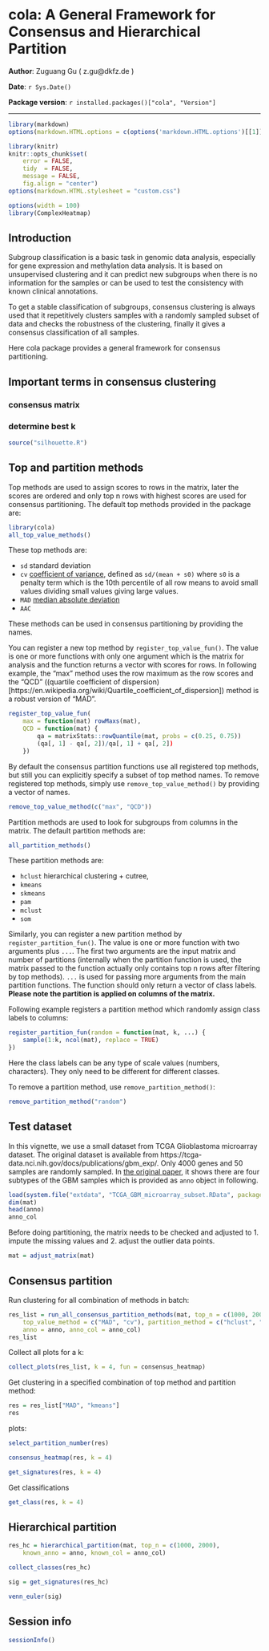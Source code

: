 <!--
%\VignetteEngine{knitr}
%\VignetteIndexEntry{A Framework for Consensus and Hierarchical Partition}
-->

cola: A General Framework for Consensus and Hierarchical Partition
=============================================================

**Author**: Zuguang Gu ( z.gu@dkfz.de )

**Date**: `r Sys.Date()`

**Package version**: `r installed.packages()["cola", "Version"]`

-------------------------------------------------------------

```r
library(markdown)
options(markdown.HTML.options = c(options('markdown.HTML.options')[[1]], "toc"))

library(knitr)
knitr::opts_chunk$set(
    error = FALSE,
    tidy  = FALSE,
    message = FALSE,
    fig.align = "center")
options(markdown.HTML.stylesheet = "custom.css")

options(width = 100)
library(ComplexHeatmap)
```

## Introduction

Subgroup classification is a basic task in genomic data analysis, especially for
gene expression and methylation data analysis. It is based on unsupervised clustering
and it can predict new subgroups when there is no information for the samples or can 
be used to test the consistency with known clinical annotations.

To get a stable classification of subgroups, consensus clustering is always used that
it repetitively clusters samples with a randomly sampled subset of data and checks the robustness of the
clustering, finally it gives a consensus classification of all samples.

Here cola package provides a general framework for consensus partitioning. 

## Important terms in consensus clustering

### consensus matrix

### determine best k

```r
source("silhouette.R")
```

## Top and partition methods

Top methods are used to assign scores to rows in the matrix, later the scores
are ordered and only top n rows with highest scores are used for consensus partitioning.
The default top methods provided in the package are:


```r
library(cola)
all_top_value_methods()
```

These top methods are:

- `sd` standard deviation
- `cv` [coefficient of variance](https://en.wikipedia.org/wiki/Coefficient_of_variation), defined as `sd/(mean + s0)` where
       `s0` is a penalty term which is the 10th percentile of all row means to avoid small values dividing small values giving large values.
- `MAD` [median absolute deviation](https://en.wikipedia.org/wiki/Median_absolute_deviation)
- `AAC`

These methods can be used in consensus partitioning by providing the names.

You can register a new top method by `register_top_value_fun()`. The value is one or more functions
with only one argument which is the matrix for analysis and the function returns a vector
with scores for rows. In following example, the "max" method uses the row maximum as the row scores
and the "QCD" ((quartile coefficient of dispersion)[https://en.wikipedia.org/wiki/Quartile_coefficient_of_dispersion])
method is a robust version of "MAD".

```r
register_top_value_fun(
	max = function(mat) rowMaxs(mat),
	QCD = function(mat) {
		qa = matrixStats::rowQuantile(mat, probs = c(0.25, 0.75))
		(qa[, 1] - qa[, 2])/qa[, 1] + qa[, 2])
	})
```

By default the consensus partition functions use all registered top methods, but still you
can explicitly specify a subset of top method names. To remove registered top methods, simply
use `remove_top_value_method()` by providing a vector of names.

```r
remove_top_value_method(c("max", "QCD"))
```

Partition methods are used to look for subgroups from columns in the matrix. The default partition
methods are:

```r
all_partition_methods()
```

These partition methods are:

- `hclust` hierarchical clustering + cutree, 
- `kmeans`
- `skmeans`
- `pam`
- `mclust`
- `som`

Similarly, you can register a new partition method by `register_partition_fun()`. The value
is one or more function with two arguments plus `...`. The first two arguments are the input matrix
and number of partitions (internally when the partition function is used, the matrix passed
to the function actually only contains top n rows after filtering by top methods). `...` is used for passing
more arguments from the main partition functions. The function should only return a vector of
class labels. **Please note the partition is applied on columns of the matrix.**

Following example registers a partition method which randomly assign class labels to columns:

```r
register_partition_fun(random = function(mat, k, ...) {
	sample(1:k, ncol(mat), replace = TRUE)
})
```

Here the class labels can be any type of scale values (numbers, characters). They only need to be
different for different classes.

To remove a partition method, use `remove_partition_method()`:

```r
remove_partition_method("random")
```

## Test dataset

In this vignette, we use a small dataset from TCGA Glioblastoma microarray dataset.
The original dataset is available from https://tcga-data.nci.nih.gov/docs/publications/gbm_exp/.
Only 4000 genes and 50 samples are randomly sampled. In [the original paper](https://www.ncbi.nlm.nih.gov/pmc/articles/PMC2818769/),
it shows there are four subtypes of the GBM samples which is provided as `anno` object in following.

```r
load(system.file("extdata", "TCGA_GBM_microarray_subset.RData", package = "cola"))
dim(mat)
head(anno)
anno_col
```

Before doing partitioning, the matrix needs to be checked and adjusted to 1. impute the missing
values and 2. adjust the outlier data points.

```r
mat = adjust_matrix(mat)
```


## Consensus partition

Run clustering for all combination of methods in batch:

```r
res_list = run_all_consensus_partition_methods(mat, top_n = c(1000, 2000), max_k = 6,
	top_value_method = c("MAD", "cv"), partition_method = c("hclust", "kmeans"), 
	anno = anno, anno_col = anno_col)
res_list
```

Collect all plots for a k:

```r
collect_plots(res_list, k = 4, fun = consensus_heatmap)
```

Get clustering in a specified combination of top method and partition method:

```r
res = res_list["MAD", "kmeans"]
res
```

plots:

```r
select_partition_number(res)
```

```r
consensus_heatmap(res, k = 4)
```

```r
get_signatures(res, k = 4)
```

Get classifications

```r
get_class(res, k = 4)
```

## Hierarchical partition

```r
res_hc = hierarchical_partition(mat, top_n = c(1000, 2000), 
	known_anno = anno, known_col = anno_col)
```

```r
collect_classes(res_hc)
```

```r
sig = get_signatures(res_hc)
```

```r
venn_euler(sig)
```

## Session info

```r
sessionInfo()
```